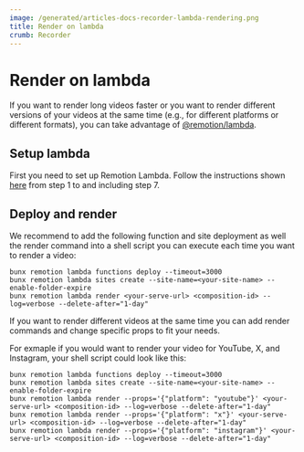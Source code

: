 ```yaml
---
image: /generated/articles-docs-recorder-lambda-rendering.png
title: Render on lambda
crumb: Recorder
---
```


# Render on lambda

If you want to render long videos faster or you want to render different versions of your videos at the same time (e.g., for different platforms or different formats), you can take advantage of [@remotion/lambda](/docs/lambda).

## Setup lambda

First you need to set up Remotion Lambda. Follow the instructions shown [here](/docs/lambda/setup) from step 1 to and including step 7.

## Deploy and render

We recommend to add the following function and site deployment as well the render command into a shell script you can execute each time you want to render a video:

```shell
bunx remotion lambda functions deploy --timeout=3000
bunx remotion lambda sites create --site-name=<your-site-name> --enable-folder-expire
bunx remotion lambda render <your-serve-url> <composition-id> --log=verbose --delete-after="1-day"
```

If you want to render different videos at the same time you can add render commands and change specific props to fit your needs.

For exmaple if you would want to render your video for YouTube, X, and Instagram, your shell script could look like this:

```shell
bunx remotion lambda functions deploy --timeout=3000
bunx remotion lambda sites create --site-name=<your-site-name> --enable-folder-expire
bunx remotion lambda render --props='{"platform": "youtube"}' <your-serve-url> <composition-id> --log=verbose --delete-after="1-day"
bunx remotion lambda render --props='{"platform": "x"}' <your-serve-url> <composition-id> --log=verbose --delete-after="1-day"
bunx remotion lambda render --props='{"platform": "instagram"}' <your-serve-url> <composition-id> --log=verbose --delete-after="1-day"
```
